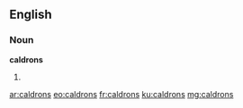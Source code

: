 ==English==

===Noun===
'''caldrons'''
# {{alternative plural of|caldron|[[cauldrons]]}}

[[ar:caldrons]]
[[eo:caldrons]]
[[fr:caldrons]]
[[ku:caldrons]]
[[mg:caldrons]]